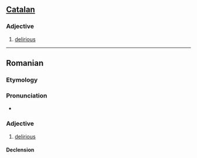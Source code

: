 ==[[Catalan]]==

===Adjective===
{{infl|ca|adjective}}

# [[delirious]]

----

==Romanian==

===Etymology===
{{F.|ro}} {{term|délirant|lang=fr}}

===Pronunciation===
* {{IPA|[deliˈrant]|lang=ro}}

===Adjective===
{{ro-adj|4}}

# [[delirious]]

====Declension====
{{ro-adj-4|mpl=deliranţi}}